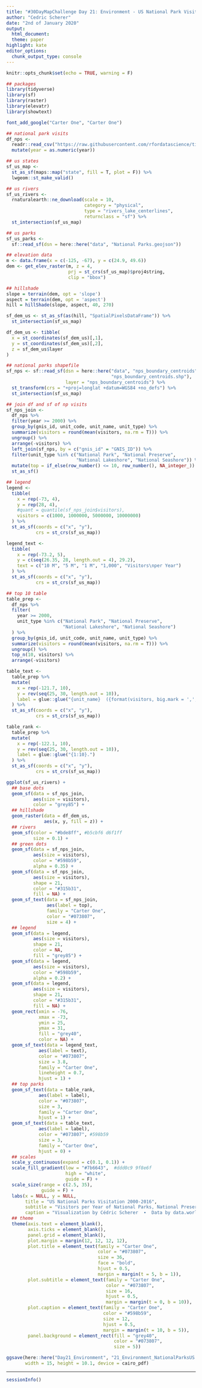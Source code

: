 ```yaml
---
title: "#30DayMapChallenge Day 21: Environment - US National Park Visitation by data.world"
author: "Cedric Scherer"
date: "2nd of January 2020"
output:
  html_document:
  theme: paper
highlight: kate
editor_options:
  chunk_output_type: console
---
```

  
```r
knitr::opts_chunk$set(echo = TRUE, warning = F)
```

```r
## packages
library(tidyverse)
library(sf)
library(raster)
library(elevatr)
library(showtext)

font_add_google("Carter One", "Carter One")
```

```r
## national park visits
df_nps <- 
  readr::read_csv("https://raw.githubusercontent.com/rfordatascience/tidytuesday/master/data/2019/2019-09-17/national_parks.csv") %>% 
  mutate(year = as.numeric(year))

## us states
sf_us_map <- 
  st_as_sf(maps::map("state", fill = T, plot = F)) %>% 
  lwgeom::st_make_valid()

## us rivers
sf_us_rivers <-
  rnaturalearth::ne_download(scale = 10,
                             category = "physical",
                             type = "rivers_lake_centerlines",
                             returnclass = "sf") %>%
  st_intersection(sf_us_map)

## us parks
sf_us_parks <-
  sf::read_sf(dsn = here::here("data", "National Parks.geojson"))

## elevation data
m <- data.frame(x = c(-125, -67), y = c(24.9, 49.6))
dem <- get_elev_raster(m, z = 4, 
                       prj = st_crs(sf_us_map)$proj4string, 
                       clip = "bbox")

## hillshade
slope = terrain(dem, opt = 'slope')
aspect = terrain(dem, opt = 'aspect')
hill = hillShade(slope, aspect, 40, 270)

sf_dem_us <- st_as_sf(as(hill, "SpatialPixelsDataFrame")) %>% 
  st_intersection(sf_us_map)

df_dem_us <- tibble(
  x = st_coordinates(sf_dem_us)[,1],
  y = st_coordinates(sf_dem_us)[,2],
  z = sf_dem_us$layer
)

## national parks shapefile
sf_nps <- sf::read_sf(dsn = here::here("data", "nps_boundary_centroids", 
                                       "nps_boundary_centroids.shp"), 
                      layer = "nps_boundary_centroids") %>% 
  st_transform(crs = "+proj=longlat +datum=WGS84 +no_defs") %>% 
  st_intersection(sf_us_map)

## join df and sf of np visits
sf_nps_join <-
  df_nps %>%
  filter(year >= 2000) %>% 
  group_by(gnis_id, unit_code, unit_name, unit_type) %>% 
  summarize(visitors = round(mean(visitors, na.rm = T))) %>% 
  ungroup() %>% 
  arrange(-visitors) %>% 
  left_join(sf_nps, by = c("gnis_id" = "GNIS_ID")) %>% 
  filter(unit_type %in% c("National Park", "National Preserve", 
                          "National Lakeshore", "National Seashore")) %>% 
  mutate(top = if_else(row_number() <= 10, row_number(), NA_integer_)) %>% 
  st_as_sf()
```

```r
## legend
legend <-
  tibble(
    x = rep(-73, 4),
    y = rep(28, 4),
    #quant = quantile(sf_nps_join$visitors),
    visitors = c(1000, 1000000, 5000000, 10000000)
  ) %>% 
  st_as_sf(coords = c("x", "y"), 
           crs = st_crs(sf_us_map))

legend_text <-
  tibble(
    x = rep(-73.2, 5),
    y = c(seq(26.35, 28, length.out = 4), 29.2),
    text = c("10 M", "5 M", "1 M", "1,000", "Visitors\nper Year")
  ) %>% 
  st_as_sf(coords = c("x", "y"), 
           crs = st_crs(sf_us_map))

## top 10 table
table_prep <-
  df_nps %>%
  filter(
    year >= 2000,
    unit_type %in% c("National Park", "National Preserve", 
                     "National Lakeshore", "National Seashore")
  ) %>% 
  group_by(gnis_id, unit_code, unit_name, unit_type) %>% 
  summarize(visitors = round(mean(visitors, na.rm = T))) %>% 
  ungroup() %>% 
  top_n(10, visitors) %>% 
  arrange(-visitors)

table_text <-
  table_prep %>% 
  mutate(
    x = rep(-121.7, 10), 
    y = rev(seq(25, 30, length.out = 10)),
    label = glue::glue("{unit_name}  ({format(visitors, big.mark = ',', trim = T)} visitors)")
  ) %>% 
  st_as_sf(coords = c("x", "y"), 
           crs = st_crs(sf_us_map))

table_rank <-
  table_prep %>% 
  mutate(
    x = rep(-122.1, 10), 
    y = rev(seq(25, 30, length.out = 10)),
    label = glue::glue("{1:10}.")
  ) %>% 
  st_as_sf(coords = c("x", "y"), 
           crs = st_crs(sf_us_map))
```

```r
ggplot(sf_us_rivers) + 
  ## base dots
  geom_sf(data = sf_nps_join, 
          aes(size = visitors), 
          color = "grey85") +
  ## hillshade
  geom_raster(data = df_dem_us, 
              aes(x, y, fill = z)) + 
  ## rivers
  geom_sf(color = "#bde8ff", #b5cbf6 d6f1ff
          size = 0.1) +
  ## green dots
  geom_sf(data = sf_nps_join, 
          aes(size = visitors), 
          color = "#598b59", 
          alpha = 0.35) +
  geom_sf(data = sf_nps_join, 
          aes(size = visitors), 
          shape = 21, 
          color = "#315b31", 
          fill = NA) +
  geom_sf_text(data = sf_nps_join,
               aes(label = top),
               family = "Carter One",
               color = "#073807",
               size = 4) +
  ## legend
  geom_sf(data = legend, 
          aes(size = visitors), 
          shape = 21,
          color = NA,
          fill = "grey85") +
  geom_sf(data = legend, 
          aes(size = visitors), 
          color = "#598b59", 
          alpha = 0.2) +
  geom_sf(data = legend, 
          aes(size = visitors), 
          shape = 21, 
          color = "#315b31", 
          fill = NA) +
  geom_rect(xmin = -76, 
            xmax = -73, 
            ymin = 25, 
            ymax = 31, 
            fill = "grey40", 
            color = NA) +
  geom_sf_text(data = legend_text,
            aes(label = text), 
            color = "#073807",
            size = 3.8,
            family = "Carter One",
            lineheight = 0.7,
            hjust = 1) +
  ## top parks
  geom_sf_text(data = table_rank,
            aes(label = label), 
            color = "#073807",
            size = 3,
            family = "Carter One",
            hjust = 1) +
  geom_sf_text(data = table_text,
            aes(label = label), 
            color = "#073807", #598b59
            size = 3,
            family = "Carter One",
            hjust = 0) +
  ## scales
  scale_y_continuous(expand = c(0.1, 0.1)) +
  scale_fill_gradient(low = "#7b6643",  #ddd0c9 9f8e6f
                      high = "white", 
                      guide = F) +
  scale_size(range = c(2.5, 35), 
             guide = F) + 
  labs(x = NULL, y = NULL,
       title = "US National Parks Visitation 2000-2016",
       subtitle = "Visitors per Year of National Parks, National Preserves, National Lakeshores and National Seashores in the US",
       caption = "Visualization by Cédric Scherer  ∙  Data by data.world & Natural Earth") +
  ## theme
  theme(axis.text = element_blank(),
        axis.ticks = element_blank(),
        panel.grid = element_blank(),
        plot.margin = margin(12, 12, 12, 12),
        plot.title = element_text(family = "Carter One", 
                                  color = "#073807",
                                  size = 36,
                                  face = "bold",
                                  hjust = 0.5,
                                  margin = margin(t = 5, b = 1)),
        plot.subtitle = element_text(family = "Carter One", 
                                     color = "#073807",
                                     size = 16,
                                     hjust = 0.5,
                                     margin = margin(t = 0, b = 10)),
        plot.caption = element_text(family = "Carter One", 
                                    color = "#598b59",
                                    size = 12,
                                    hjust = 0.5,
                                    margin = margin(t = 10, b = 5)),
        panel.background = element_rect(fill = "grey40", 
                                        color = "#073807", 
                                        size = 5))

ggsave(here::here("Day21_Environment", "21_Environment_NationalParksUS.pdf"), 
       width = 15, height = 10.1, device = cairo_pdf)
```

***

```r
sessionInfo()
```
